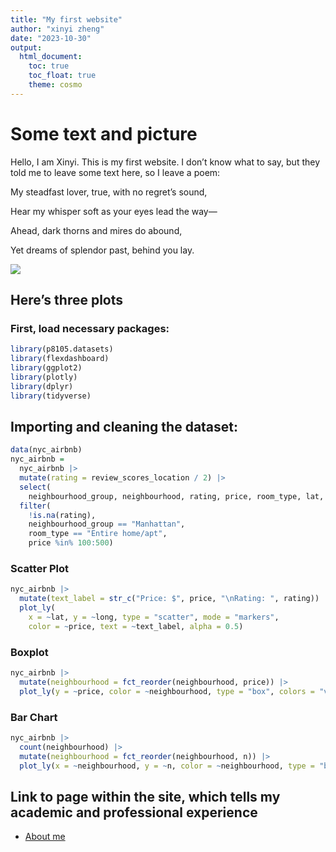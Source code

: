 ```yaml
---
title: "My first website"
author: "xinyi zheng"
date: "2023-10-30"
output: 
  html_document:
    toc: true
    toc_float: true
    theme: cosmo
---
```

# Some text and picture
Hello, I am Xinyi. This is my first website. I don’t know what to say, but they told me to leave some text here, so I leave a poem:


My steadfast lover, true, with no regret's sound,

Hear my whisper soft as your eyes lead the way—

Ahead, dark thorns and mires do abound,

Yet dreams of splendor past, behind you lay.

![](image/yyye.png)

## Here's three plots
### First, load necessary packages:
```r
library(p8105.datasets)
library(flexdashboard)
library(ggplot2)
library(plotly)
library(dplyr)
library(tidyverse)
```
## Importing and cleaning the dataset:
```r
data(nyc_airbnb)
nyc_airbnb = 
  nyc_airbnb |> 
  mutate(rating = review_scores_location / 2) |>
  select(
    neighbourhood_group, neighbourhood, rating, price, room_type, lat, long) |>
  filter(
    !is.na(rating), 
    neighbourhood_group == "Manhattan",
    room_type == "Entire home/apt",
    price %in% 100:500)
```

### Scatter Plot
```r
nyc_airbnb |>
  mutate(text_label = str_c("Price: $", price, "\nRating: ", rating)) |> 
  plot_ly(
    x = ~lat, y = ~long, type = "scatter", mode = "markers",
    color = ~price, text = ~text_label, alpha = 0.5)
```

### Boxplot
```r
nyc_airbnb |> 
  mutate(neighbourhood = fct_reorder(neighbourhood, price)) |> 
  plot_ly(y = ~price, color = ~neighbourhood, type = "box", colors = "viridis")
```

### Bar Chart
```r
nyc_airbnb |> 
  count(neighbourhood) |> 
  mutate(neighbourhood = fct_reorder(neighbourhood, n)) |> 
  plot_ly(x = ~neighbourhood, y = ~n, color = ~neighbourhood, type = "bar", colors = "viridis")
```

## Link to page within the site, which tells my academic and professional experience

* [About me](about.html)






